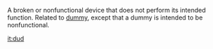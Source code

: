 A broken or nonfunctional device that does not perform its intended function.  Related to [[dummy]], except that a dummy is intended to be nonfunctional.

[[it:dud]]